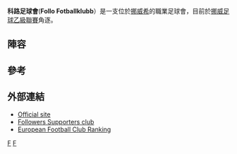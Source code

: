 {{Infobox football club
| clubname = 科路足球會
| image    = [[Image:Follo_fotball.png|100px]]
| fullname = Follo Fotballklubb
| nickname =
| founded  = {{Start date and age|2000|9|29}}
| ground   = [[Ski_stadion|Ski stadion]], [[希_(挪威)|希]]
| capacity = 2,500
| chairman = Jan Thomas Birkeland
| manager  = [[Hans_Erik_Eriksen|Hans Erik Eriksen]]
| league   = [[挪威足球乙級聯賽|挪威足球乙級聯賽]]
| season   = 2015
| position = [[挪威足球甲級聯賽|挪威足球甲級聯賽]], 13(降級)
| pattern_la1=|pattern_b1=|pattern_ra1=
| leftarm1=003399|body1=003399|rightarm1=003399|shorts1=003399|socks1=FFFFFF|
  pattern_la2=|pattern_b2=|pattern_ra2=|
  leftarm2=FFFFFF|body2=FFFFFF|rightarm2=FFFFFF|shorts2=003399|socks2=FFFFFF|
}}

'''科路足球會'''('''Follo Fotballklubb'''）是一支位於[[挪威|挪威]][[希_(挪威)|希]]的職業足球會，目前於[[挪威足球乙級聯賽|挪威足球乙級聯賽]]角逐。

==陣容==
{{updated|2016年2月22日}}
{{Fs start}}
{{Fs player|no=1|pos=GK|nat=Norway|name=Knut-André Skjærstein}}
{{Fs player|no=2|pos=DF|nat=Norway|name=Jamal Ali Ataya}}
{{Fs player|no=4|pos=DF|nat=Norway|name=Rune Gravdal}}
{{Fs player|no=5|pos=DF|nat=Norway|name=Halvard Simonsen}}
{{Fs player|no=6|pos=MF|nat=Norway|name=Tore André Hagbø Sørås}}
{{Fs player|no=7|pos=DF|nat=Albania|name=Misim Memishi}}
{{Fs player|no=8|pos=MF|nat=Norway|name=Fredrik Levorstad}}
{{Fs player|no=10|pos=FW|nat=Kosovo|name=Dardan Dreshaj }}
{{Fs player|no=13|pos=GK|nat=Norway|name=Jonas Grønstad}}
{{Fs player|no=14|pos=DF|nat=Norway|name=Anders Lübeck|other=[[隊長|隊長]]}}
{{Fs player|no=15|pos=MF|nat=Norway|name=Halvor Raddum}}
{{Fs mid}}
{{Fs player|no=16|pos=MF|nat=Norway|name=Håvard Haugen Dalseth}}
{{Fs player|no=17|pos=MF|nat=Norway|name=William Pozo}}
{{Fs player|no=18|pos=MF|nat=Norway|name=Sivert Strangstad}}
{{Fs player|no=19|pos=FW|nat=Norway|name=Julius Skaug}}
{{Fs player|no=21|pos=MF|nat=Norway|name=Simen Vedvik}}
{{Fs player|no=20|pos=MF|nat=Norway|name=Shadi Ali}}
{{Fs player|no=22|pos=DF|nat=Norway|name=Torbjørn Asbjørnsen}}
{{Fs player|no=23|pos=MF|nat=Norway|name=Hassan Rahmani}}
{{Fs player|no=24|pos=DF|nat=Norway|name=Nikolai Grefslie}}
{{Fs player|no=25|pos=DF|nat=Norway|name=Thomas Lillo}}
{{Fs end}}

==參考==
{{Reflist}}

==外部連結==
* [http://www.follo-fotball.no Official site] {{Wayback|url=http://www.follo-fotball.no/ |date=20150406160441 }}
* [https://web.archive.org/web/20180809102944/http://followers.nu/ Followers Supporters club]
* [https://web.archive.org/web/20100923074828/http://www.e-infobank.com/ European Football Club Ranking]

[[Category:2000年建立的足球俱樂部|F]]
[[Category:挪威足球俱樂部|F]]